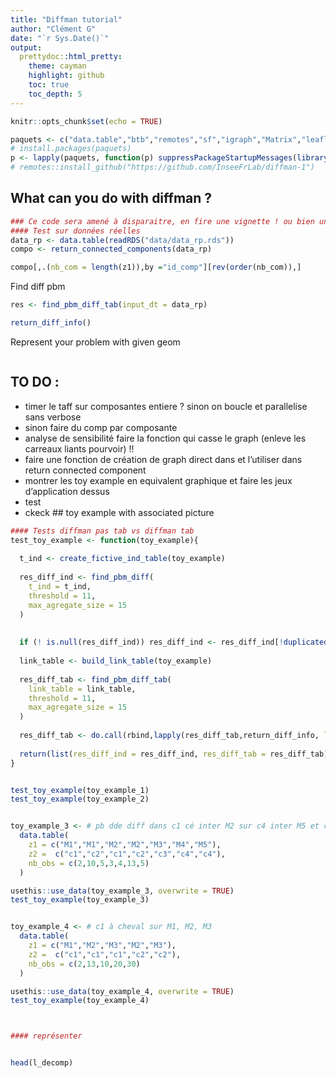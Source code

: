 ```yaml
---
title: "Diffman tutorial"
author: "Clément G"
date: "`r Sys.Date()`"
output:
  prettydoc::html_pretty:
    theme: cayman
    highlight: github
    toc: true
    toc_depth: 5
---
```


```r
knitr::opts_chunk$set(echo = TRUE)
```

```r
paquets <- c("data.table","btb","remotes","sf","igraph","Matrix","leaflet","dplyr","prettydoc")
# install.packages(paquets)
p <- lapply(paquets, function(p) suppressPackageStartupMessages(library(p, character.only = TRUE)))
# remotes::install_github("https://github.com/InseeFrLab/diffman-1")
```
## What can you do with diffman ?

```r

### Ce code sera amené à disparaitre, en fire une vignette ! ou bien un rmd !!!
#### Test sur données réelles 
data_rp <- data.table(readRDS("data/data_rp.rds"))
compo <- return_connected_components(data_rp)

compo[,.(nb_com = length(z1)),by ="id_comp"][rev(order(nb_com)),]

```

Find diff pbm

```r
res <- find_pbm_diff_tab(input_dt = data_rp)

return_diff_info()

```

Represent your problem  with given geom
```r


```
## TO DO :
- timer le taff sur composantes entiere ? sinon on boucle et parallelise sans verbose
- sinon faire du comp par composante
- analyse de sensibilité faire la fonction qui casse le graph (enleve les carreaux liants pourvoir) !!
- faire une fonction de création de graph direct dans et l'utiliser dans return connected component
- montrer les toy example en equivalent graphique et faire les jeux d'application dessus
- test 
- ckeck
## toy example with associated picture

```r
#### Tests diffman pas tab vs diffman tab
test_toy_example <- function(toy_example){
  
  t_ind <- create_fictive_ind_table(toy_example)
  
  res_diff_ind <- find_pbm_diff(
    t_ind = t_ind,
    threshold = 11,
    max_agregate_size = 15
  )
  
  
  if (! is.null(res_diff_ind)) res_diff_ind <- res_diff_ind[!duplicated(paste0(agregat_z1,type_diff)),] else res_diff_ind <- NULL
  
  link_table <- build_link_table(toy_example)
  
  res_diff_tab <- find_pbm_diff_tab(
    link_table = link_table,
    threshold = 11,
    max_agregate_size = 15
  )
  
  res_diff_tab <- do.call(rbind,lapply(res_diff_tab,return_diff_info, link_table = link_table, threshold = 11))
  
  return(list(res_diff_ind = res_diff_ind, res_diff_tab = res_diff_tab))
}


test_toy_example(toy_example_1)
test_toy_example(toy_example_2)


toy_example_3 <- # pb dde diff dans c1 cé inter M2 sur c4 inter M5 et c3 est sous le seuil, pas détecté car pas dans le cadres de la différenciation mais c'est du secret primaire
  data.table(
    z1 = c("M1","M1","M2","M2","M3","M4","M5"),
    z2 =  c("c1","c2","c1","c2","c3","c4","c4"),
    nb_obs = c(2,10,5,3,4,13,5)
  )

usethis::use_data(toy_example_3, overwrite = TRUE)
test_toy_example(toy_example_3)


toy_example_4 <- # c1 à cheval sur M1, M2, M3
  data.table(
    z1 = c("M1","M2","M3","M2","M3"),
    z2 =  c("c1","c1","c1","c2","c2"),
    nb_obs = c(2,13,10,20,30)
  )

usethis::use_data(toy_example_4, overwrite = TRUE)
test_toy_example(toy_example_4)



#### représenter 


head(l_decomp)



```
